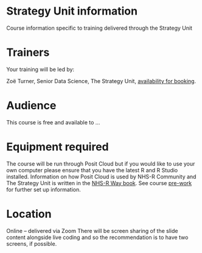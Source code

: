 # Strategy Unit information

Course information specific to training delivered through the Strategy Unit

# Trainers
Your training will be led by:

Zoë Turner, Senior Data Science, The Strategy Unit, [availability for booking](https://training-booking.notion.site/training-booking/Training-37293e2ce79d4513b6c09ee0fe8ecb4d).

# Audience
This course is free and available to ...

# Equipment required
The course will be run through Posit Cloud but if you would like to use your own computer please ensure that you have the latest R and R Studio installed. 
Information on how Posit Cloud is used by NHS-R Community and The Strategy Unit is written in the [NHS-R Way book](https://nhsrway.nhsrcommunity.com/training.html).
See course [pre-work](https://nhsrway.nhsrcommunity.com/training.html#prework-for-attendees) for further set up information.

# Location
Online – delivered via Zoom
There will be screen sharing of the slide content alongside live coding and so the recommendation is to have two screens, if possible.